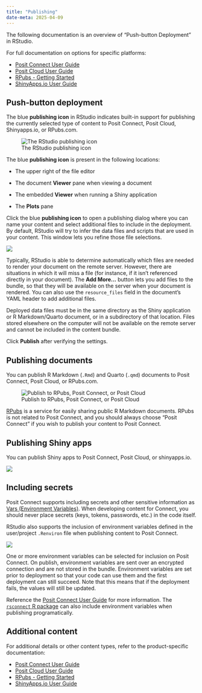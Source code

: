 ```yaml
---
title: "Publishing"
date-meta: 2025-04-09
---
```


The following documentation is an overview of "Push-button Deployment" in RStudio. 

For full documentation on options for specific platforms:  

-   [Posit Connect User Guide](https://docs.posit.co/connect/user/connecting/)
-   [Posit Cloud User Guide](https://posit.cloud/learn/guide#intro-publish-app)
-   [RPubs - Getting Started](https://rpubs.com/about/getting-started)
-   [ShinyApps.io User Guide](https://docs.posit.co/shinyapps.io/)

## Push-button deployment

The blue **publishing icon** in RStudio indicates built-in support for publishing the currently selected type of content to Posit Connect, Posit Cloud, Shinyapps.io, or RPubs.com.

![The RStudio publishing icon](images/publishIcon_2x.png){fig-alt="The RStudio publishing icon"}

The blue **publishing icon** is present in the following locations:

-   The upper right of the file editor

-   The document **Viewer** pane when viewing a document

-   The embedded **Viewer** when running a Shiny application

-   The **Plots** pane

Click the blue **publishing icon** to open a publishing dialog where you can name your content and select additional files to include in the deployment. By default, RStudio will try to infer the data files and scripts that are used in your content. This window lets you refine those file selections.

![](images/publishing-quarto.png){fig-alt="RStudio publishing dialog for a Quarto document"}

Typically, RStudio is able to determine automatically which files are needed to render your document on the remote server. However, there are situations in which it will miss a file (for instance, if it isn't referenced directly in your document). The **Add More\...** button lets you add files to the bundle, so that they will be available on the server when your document is rendered. You can also use the `resource_files` field in the document's YAML header to add additional files.

Deployed data files must be in the same directory as the Shiny application or R Markdown/Quarto document, or in a subdirectory of that location. Files stored elsewhere on the computer will not be available on the remote server and cannot be included in the content bundle.

Click **Publish** after verifying the settings.

## Publishing documents

You can publish R Markdown (`.Rmd`) and Quarto (`.qmd`) documents to Posit Connect, Posit Cloud, or RPubs.com.

![Publish to RPubs, Posit Connect, or Posit Cloud](images/connecting-2.png){fig-alt="Publish to RPubs or Connect"}

[RPubs](http://rpubs.com/) is a service for easily sharing public R Markdown documents. RPubs is not related to Posit Connect, and you should always choose "Posit Connect" if you wish to publish your content to Posit Connect.

## Publishing Shiny apps

You can publish Shiny apps to Posit Connect, Posit Cloud, or shinyapps.io.

![](images/connect-account.png){fig-alt="Connect account in RStudio"}

## Including secrets

Posit Connect supports including secrets and other sensitive information as [Vars (Environment Variables)](https://docs.posit.co/connect/user/content-settings/index.html#content-vars). When developing content for Connect, you should never place secrets (keys, tokens, passwords, etc.) in the code itself.

RStudio also supports the inclusion of environment variables defined in the user/project `.Renviron` file when publishing content to Posit Connect. 

![](images/publish-env-vars.png){fig-alt="Screenshot of including environment variables when publishing from RStudio."}

One or more environment variables can be selected for inclusion on Posit Connect. On publish, environment variables are sent over an encrypted connection and are not stored in the bundle. Environment variables are set prior to deployment so that your code can use them and the first deployment can still succeed. Note that this means that if the deployment fails, the values will still be updated.

Reference the [Posit Connect User Guide](https://docs.posit.co/connect/user/content-settings/index.html#content-vars) for more information. The [`rsconnect` R package](https://rstudio.github.io/rsconnect/reference/deployApp.html#arg-envvars) can also include environment variables when publishing programatically.

## Additional content

For additional details or other content types, refer to the product-specific documentation:

-   [Posit Connect User Guide](https://docs.posit.co/connect/user/connecting/)
-   [Posit Cloud User Guide](https://posit.cloud/learn/guide#intro-publish-app)
-   [RPubs - Getting Started](https://rpubs.com/about/getting-started)
-   [ShinyApps.io User Guide](https://docs.posit.co/shinyapps.io/)
